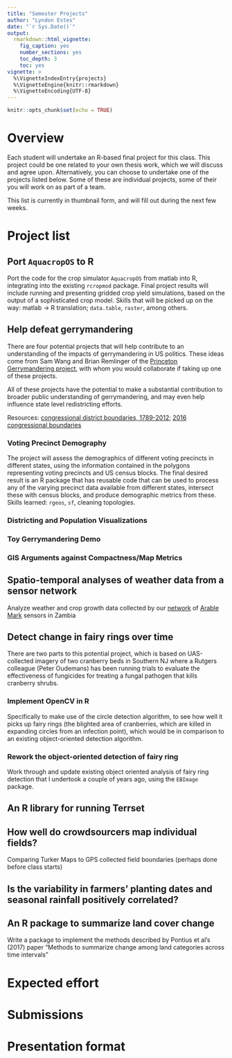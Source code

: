 ```yaml
---
title: "Semester Projects"
author: "Lyndon Estes"
date: "`r Sys.Date()`"
output: 
  rmarkdown::html_vignette:
    fig_caption: yes
    number_sections: yes
    toc_depth: 3
    toc: yes
vignette: >
  %\VignetteIndexEntry{projects}
  %\VignetteEngine{knitr::rmarkdown}
  %\VignetteEncoding{UTF-8}
---
```


```r
knitr::opts_chunk$set(echo = TRUE)
```

# Overview

Each student will undertake an R-based final project for this class. This project could be one related to your own thesis work, which we will discuss and agree upon. Alternatively, you can choose to undertake one of the projects listed below. Some of these are individual projects, some of their you will work on as part of a team. 

This list is currently in thumbnail form, and will fill out during the next few weeks. 

# Project list

## Port `AquacropOS` to R
Port the code for the crop simulator `AquacropOS` from matlab into R, integrating into the existing `rcropmod` package. Final project results will include running and presenting gridded crop yield simulations, based on the output of a sophisticated crop model. Skills that will be picked up on the way: matlab -> R translation; `data.table`, `raster`, among others.  

## Help defeat gerrymandering
There are four potential projects that will help contribute to an understanding of the impacts of gerrymandering in US politics. These ideas come from Sam Wang and Brian Remlinger of the [Princeton Gerrymandering project](http://gerrymander.princeton.edu), with whom you would collaborate if taking up one of these projects.  

All of these projects have the potential to make a substantial contribution to broader public understanding of gerrymandering, and may even help influence state level redistricting efforts.  

Resources: [congressional district boundaries, 1789-2012](http://amypond.sscnet.ucla.edu/districts/); [2016 congressional boundaries](https://catalog.data.gov/dataset/tiger-line-shapefile-2016-nation-u-s-115th-congressional-district-national)

### Voting Precinct Demography
The project will assess the demographics of different voting precincts in different states, using the information contained in the polygons representing voting precincts and US census blocks. The final desired result is an R package that has reusable code that can be used to process any of the varying precinct data available from different states, intersect these with census blocks, and produce demographic metrics from these. Skills learned: `rgeos`, `sf`, cleaning topologies.


### Districting and Population Visualizations

### Toy Gerrymandering Demo

### GIS Arguments against Compactness/Map Metrics


## Spatio-temporal analyses of weather data from a sensor network

Analyze weather and crop growth data collected by our [network](https://twitter.com/natashakre/status/899956707119558656)
of [Arable Mark](https://www.arable.com) sensors in Zambia

## Detect change in fairy rings over time
There are two parts to this potential project, which is based on UAS-collected imagery of two cranberry beds in Southern NJ where a Rutgers colleague (Peter Oudemans) has been running trials to evaluate the effectiveness of fungicides for treating a fungal pathogen that kills cranberry shrubs. 

### Implement OpenCV in R
Specifically to make use of the circle detection algorithm, to see how well it picks up fairy rings (the blighted area of cranberries, which are killed in expanding circles from an infection point), which would be in comparison to an existing object-oriented detection algorithm. 

### Rework the object-oriented detection of fairy ring
Work through and update existing object oriented analysis of fairy ring detection that I undertook a couple of years ago, using the `EBImage` package.  

## An R library for running Terrset

## How well do crowdsourcers map individual fields? 

Comparing Turker Maps to GPS collected field boundaries (perhaps done before class starts)

## Is the variability in farmers' planting dates and seasonal rainfall positively correlated? 

## An R package to summarize land cover change

Write a package to implement the methods described by Pontius et al's (2017) paper "Methods to summarize change among land categories across time intervals"

# Expected effort

# Submissions

# Presentation format
